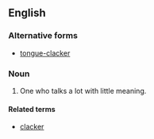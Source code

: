 ==English==

===Alternative forms===
* [[tongue-clacker]]

===Noun===
{{en-noun}}

# {{context|obsolete|usually in plural|lang=en}} One who talks a lot with little meaning.

====Related terms====
* [[clacker]]